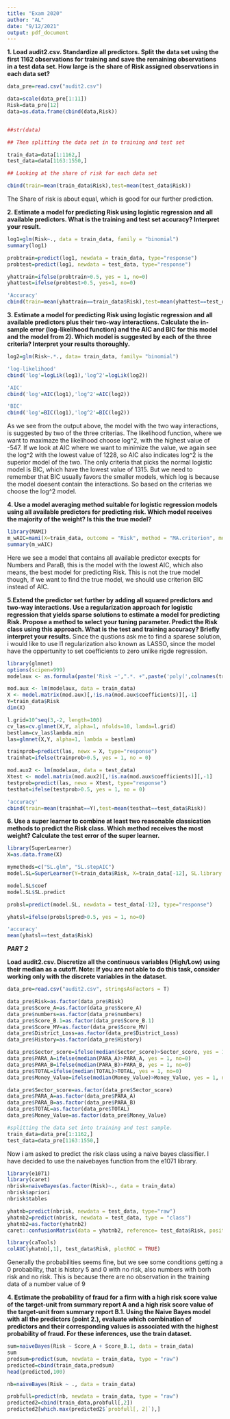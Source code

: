 ---
title: "Exam 2020"
author: "AL"
date: "9/12/2021"
output: pdf_document
---
**1. Load audit2.csv. Standardize all predictors. Split the data set using the first 1162 observations for training and save the remaining observations in a test data set. How large is the share of Risk assigned observations in each data set?**

```{R}
data_pre=read.csv("audit2.csv")

data=scale(data_pre[1:11])
Risk=data_pre[12]
data=as.data.frame(cbind(data,Risk))


##str(data)

## Then splitting the data set in to training and test set

train_data=data[1:1162,]
test_data=data[1163:1550,]

## Looking at the share of risk for each data set

cbind(train=mean(train_data$Risk),test=mean(test_data$Risk))

```

The Share of risk is about equal, which is good for our further prediction. 

**2. Estimate a model for predicting Risk using logistic regression and all available predictors. What is the training and test set accuracy? Interpret your result.**

```{R}
log1=glm(Risk~., data = train_data, family = "binomial")
summary(log1)

probtrain=predict(log1, newdata = train_data, type="response")
probtest=predict(log1, newdata = test_data, type="response")

yhattrain=ifelse(probtrain>0.5, yes = 1, no=0)
yhattest=ifelse(probtest>0.5, yes=1, no=0)

'Accuracy'
cbind(train=mean(yhattrain==train_data$Risk),test=mean(yhattest==test_data$Risk))
```

**3. Estimate a model for predicting Risk using logistic regression and all available predictors plus their two-way interactions. Calculate the in-sample error (log-likelihood function) and the AIC and BIC for this model and the model from 2). Which model is suggested by each of the three criteria? Interpret your results thoroughly.**
```{R}
log2=glm(Risk~.*., data= train_data, family= "binomial")

'log-likelihood'
cbind('log'=logLik(log1),'log^2'=logLik(log2))

'AIC'
cbind('log'=AIC(log1),'log^2'=AIC(log2))

'BIC'
cbind('log'=BIC(log1),'log^2'=BIC(log2))
```

As we see from the output above, the model with the two way interactions, is suggested by two of the three criterias. The likelihood function, where we want to maximaze the likelihood choose log^2, with the highest value of -547. If we look at AIC where we want to minimize the value, we again see the log^2 with the lowest value of 1228, so AIC also indicates log^2 is the superior model of the two. The only criteria that picks the normal logistic model is BIC, which have the lowest value of 1315. But we need to remember that BIC usually favors the smaller models, which log is because the model doesent contain the interactions. So based on the criterias we choose the log^2 model.  

**4. Use a model averaging method suitable for logistic regression models using all available predictors for predicting risk. Which model receives the majority of the weight? Is this the true model?**
```{R}
library(MAMI)
m_wAIC=mami(X=train_data, outcome = "Risk", method = "MA.criterion", model = "binomial", criterion = "AIC")
summary(m_wAIC)


```

Here we see a model that contains all available predictor execpts for Numbers and ParaB, this is the model with the lowest AIC, which also means, the best model for predicting Risk. This is not the true model though, if we want to find the true model, we should use criterion BIC instead of AIC. 

**5.Extend the predictor set further by adding all squared predictors and two-way interactions. Use a regularization approach for logistic regression that yields sparse solutions to estimate a model for predicting Risk. Propose a method to select your tuning parameter. Predict the Risk class using this approach. What is the test and training accuracy? Briefly interpret your results.**
Since the qustions ask me to find a sparese solution, i would like to use l1 regularization also known as LASSO, since the model have the oppertunity to set coefficients to zero unlike rigde regression. 
```{R}
library(glmnet)
options(scipen=999)
modelaux <- as.formula(paste('Risk ~',".*. +",paste('poly(',colnames(train_data[-12]),',2)',collapse = ' + ')))

mod.aux <- lm(modelaux, data = train_data)
X <- model.matrix(mod.aux)[,!is.na(mod.aux$coefficients)][,-1]
Y=train_data$Risk
dim(X) 

l.grid=10^seq(3,-2, length=100)
cv_las=cv.glmnet(X,Y, alpha=1, nfolds=10, lamda=l.grid)
bestlam=cv_las$lambda.min
las=glmnet(X,Y, alpha=1, lambda = bestlam)

trainprob=predict(las, newx = X, type="response")
trainhat=ifelse(trainprob>0.5, yes = 1, no = 0)

mod.aux2 <- lm(modelaux, data = test_data)
Xtest <- model.matrix(mod.aux2)[,!is.na(mod.aux$coefficients)][,-1]
testprob=predict(las, newx = Xtest, type="response")
testhat=ifelse(testprob>0.5, yes = 1, no = 0)

'accuracy'
cbind(train=mean(trainhat==Y),test=mean(testhat==test_data$Risk))
```

**6. Use a super learner to combine at least two reasonable classication methods to predict the Risk class. Which method receives the most weight? Calculate the test error of the super learner.**
```{R}
library(SuperLearner)
X=as.data.frame(X)

mymethods=c("SL.glm", "SL.stepAIC")
model.SL=SuperLearner(Y=train_data$Risk, X=train_data[-12], SL.library = mymethods, family = "binomial", method = "method.NNloglik")

model.SL$coef
model.SL$SL.predict

probsl=predict(model.SL, newdata = test_data[-12], type="response")

yhatsl=ifelse(probsl$pred>0.5, yes = 1, no=0)

'accuracy'
mean(yhatsl==test_data$Risk)
```

***PART 2***

**Load audit2.csv. Discretize all the continuous variables (High/Low) using their median as a cutoff. Note: If you are not able to do this task, consider working only with the discrete variables in the dataset.**
```{R}
data_pre=read.csv("audit2.csv", stringsAsFactors = T)

data_pre$Risk=as.factor(data_pre$Risk)
data_pre$Score_A=as.factor(data_pre$Score_A)
data_pre$numbers=as.factor(data_pre$numbers)
data_pre$Score_B.1=as.factor(data_pre$Score_B.1)
data_pre$Score_MV=as.factor(data_pre$Score_MV)
data_pre$District_Loss=as.factor(data_pre$District_Loss)
data_pre$History=as.factor(data_pre$History)

data_pre$Sector_score=ifelse(median(Sector_score)>Sector_score, yes = 1, no=0)
data_pre$PARA_A=ifelse(median(PARA_A)>PARA_A, yes = 1, no=0)
data_pre$PARA_B=ifelse(median(PARA_B)>PARA_B, yes = 1, no=0)
data_pre$TOTAL=ifelse(median(TOTAL)>TOTAL, yes = 1, no=0)
data_pre$Money_Value=ifelse(median(Money_Value)>Money_Value, yes = 1, no=0)

data_pre$Sector_score=as.factor(data_pre$Sector_score)
data_pre$PARA_A=as.factor(data_pre$PARA_A)
data_pre$PARA_B=as.factor(data_pre$PARA_B)
data_pre$TOTAL=as.factor(data_pre$TOTAL)
data_pre$Money_Value=as.factor(data_pre$Money_Value)

#splitting the data set into training and test sample. 
train_data=data_pre[1:1162,]
test_data=data_pre[1163:1550,]
```

Now i am asked to predict the risk class using a naive bayes classifier. I have decided to use the naivebayes function from the e1071 library.

```{R}
library(e1071)
library(caret)
nbrisk=naiveBayes(as.factor(Risk)~., data = train_data)
nbrisk$apriori
nbrisk$tables

yhatnb=predict(nbrisk, newdata = test_data, type="raw")
yhatnb2=predict(nbrisk, newdata = test_data, type = "class")
yhatnb2=as.factor(yhatnb2)
caret::confusionMatrix(data = yhatnb2, reference= test_data$Risk, positive="1")

library(caTools) 
colAUC(yhatnb[,1], test_data$Risk, plotROC = TRUE) 
```

Generally the probabilities seems fine, but we see some conditions getting a 0 probability, that is history 5 and 0 with no risk, also numbers with borh risk and no risk. This is because there are no observation in the training data of a number value of 9

**4. Estimate the probability of fraud for a firm with a high risk score value of the target-unit from summary report A and a high risk score value of the target-unit from summary report B.1. Using the Naive Bayes model with all the predictors (point 2.), evaluate which combination of predictors and their corresponding values is associated with the highest probability of fraud. For these inferences, use the train dataset.**

```{R}

sum=naiveBayes(Risk ~ Score_A + Score_B.1, data = train_data)
sum
predsum=predict(sum, newdata = train_data, type = "raw")
predicted=cbind(train_data,predsum)
head(predicted,100)

nb=naiveBayes(Risk ~ ., data = train_data)

probfull=predict(nb, newdata = train_data, type = "raw")
predicted2=cbind(train_data,probfull[,2])
predicted2[which.max(predicted2$`probfull[, 2]`),]
```